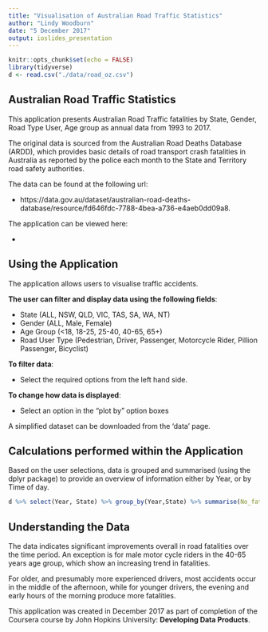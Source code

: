 ```yaml
---
title: "Visualisation of Australian Road Traffic Statistics"
author: "Lindy Woodburn"
date: "5 December 2017"
output: ioslides_presentation
---
```


```r
knitr::opts_chunk$set(echo = FALSE)
library(tidyverse)
d <- read.csv("./data/road_oz.csv")
```

## Australian Road Traffic Statistics  {.smaller}

This application presents Australian Road Traffic fatalities by State, Gender, Road Type User, Age group as annual data from 1993 to 2017. 

The original data is sourced from the Australian Road Deaths Database (ARDD), which provides basic details of road transport crash fatalities in Australia as reported by the police each month to the State and Territory road safety authorities.  

The data can be found at the following url:   
      
 -  https://data.gov.au/dataset/australian-road-deaths-database/resource/fd646fdc-7788-4bea-a736-e4aeb0dd09a8.

The application can be viewed here:

 -  

## Using the Application  {.smaller}


The application allows users to visualise traffic accidents.  
  
**The user can filter and display data using the following fields**:  
 
  -  State  (ALL, NSW, QLD, VIC, TAS, SA, WA, NT)  
  -  Gender (ALL, Male, Female)  
  -  Age Group (<18, 18-25, 25-40, 40-65, 65+)   
  -  Road User Type (Pedestrian, Driver, Passenger, Motorcycle Rider, Pillion Passenger, Bicyclist)  

**To filter data**: 

  - Select the required options from the left hand side.  

**To change how data is displayed**:  

   - Select an option in the "plot by" option boxes  
  
A simplified dataset can be downloaded from the 'data' page.  

## Calculations performed within the Application  {.smaller}


Based on the user selections, data is grouped and summarised (using the dplyr package) to provide an overview of information either by Year, or by Time of day.
```r
d %>% select(Year, State) %>% group_by(Year,State) %>% summarise(No_fatalities = n())
```



## Understanding the Data  {.smaller}

The data indicates significant improvements overall in road fatalities over the time period. An exception is for male motor cycle riders in the 40-65 years age group, which show an increasing trend in fatalities.  

For older, and presumably more experienced drivers, most accidents occur in the middle of the afternoon, while for younger drivers, the evening and early hours of the morning produce more fatalities.



This application was created in December 2017 as part of completion of the Coursera course by John Hopkins University: **Developing Data Products**.



